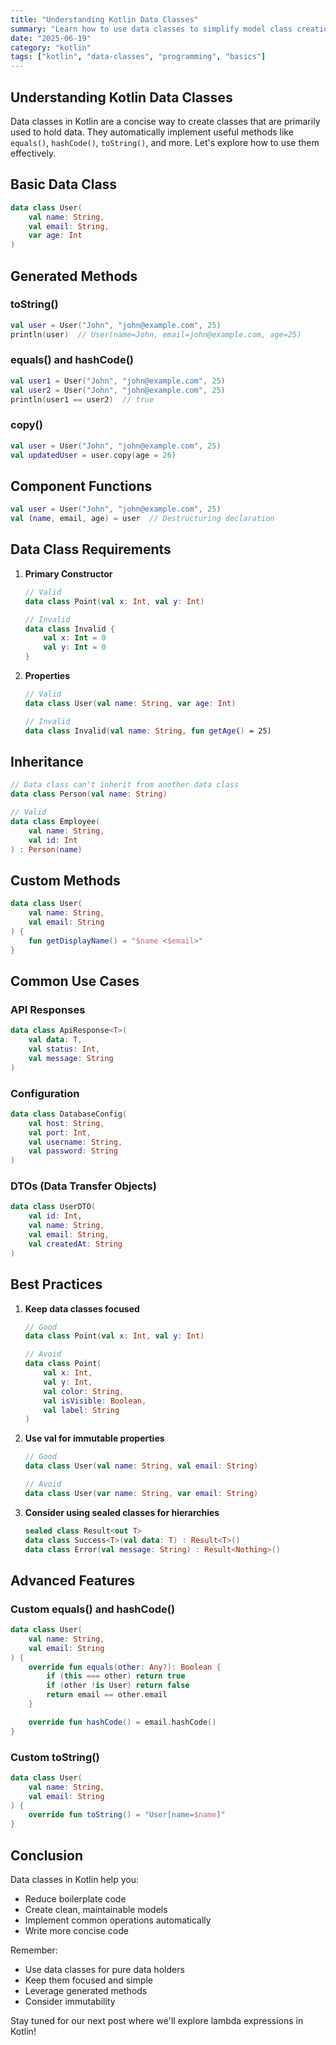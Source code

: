 ```yaml
---
title: "Understanding Kotlin Data Classes"
summary: "Learn how to use data classes to simplify model class creation in Kotlin"
date: "2025-06-19"
category: "kotlin"
tags: ["kotlin", "data-classes", "programming", "basics"]
---
```


## Understanding Kotlin Data Classes

Data classes in Kotlin are a concise way to create classes that are primarily used to hold data. They automatically implement useful methods like `equals()`, `hashCode()`, `toString()`, and more. Let's explore how to use them effectively.

## Basic Data Class

```kotlin
data class User(
    val name: String,
    val email: String,
    var age: Int
)
```

## Generated Methods

### toString()

```kotlin
val user = User("John", "john@example.com", 25)
println(user)  // User(name=John, email=john@example.com, age=25)
```

### equals() and hashCode()

```kotlin
val user1 = User("John", "john@example.com", 25)
val user2 = User("John", "john@example.com", 25)
println(user1 == user2)  // true
```

### copy()

```kotlin
val user = User("John", "john@example.com", 25)
val updatedUser = user.copy(age = 26)
```

## Component Functions

```kotlin
val user = User("John", "john@example.com", 25)
val (name, email, age) = user  // Destructuring declaration
```

## Data Class Requirements

1. **Primary Constructor**

   ```kotlin
   // Valid
   data class Point(val x: Int, val y: Int)

   // Invalid
   data class Invalid {
       val x: Int = 0
       val y: Int = 0
   }
   ```

2. **Properties**

   ```kotlin
   // Valid
   data class User(val name: String, var age: Int)

   // Invalid
   data class Invalid(val name: String, fun getAge() = 25)
   ```

## Inheritance

```kotlin
// Data class can't inherit from another data class
data class Person(val name: String)

// Valid
data class Employee(
    val name: String,
    val id: Int
) : Person(name)
```

## Custom Methods

```kotlin
data class User(
    val name: String,
    val email: String
) {
    fun getDisplayName() = "$name <$email>"
}
```

## Common Use Cases

### API Responses

```kotlin
data class ApiResponse<T>(
    val data: T,
    val status: Int,
    val message: String
)
```

### Configuration

```kotlin
data class DatabaseConfig(
    val host: String,
    val port: Int,
    val username: String,
    val password: String
)
```

### DTOs (Data Transfer Objects)

```kotlin
data class UserDTO(
    val id: Int,
    val name: String,
    val email: String,
    val createdAt: String
)
```

## Best Practices

1. **Keep data classes focused**

   ```kotlin
   // Good
   data class Point(val x: Int, val y: Int)

   // Avoid
   data class Point(
       val x: Int,
       val y: Int,
       val color: String,
       val isVisible: Boolean,
       val label: String
   )
   ```

2. **Use val for immutable properties**

   ```kotlin
   // Good
   data class User(val name: String, val email: String)

   // Avoid
   data class User(var name: String, var email: String)
   ```

3. **Consider using sealed classes for hierarchies**
   ```kotlin
   sealed class Result<out T>
   data class Success<T>(val data: T) : Result<T>()
   data class Error(val message: String) : Result<Nothing>()
   ```

## Advanced Features

### Custom equals() and hashCode()

```kotlin
data class User(
    val name: String,
    val email: String
) {
    override fun equals(other: Any?): Boolean {
        if (this === other) return true
        if (other !is User) return false
        return email == other.email
    }

    override fun hashCode() = email.hashCode()
}
```

### Custom toString()

```kotlin
data class User(
    val name: String,
    val email: String
) {
    override fun toString() = "User[name=$name]"
}
```

## Conclusion

Data classes in Kotlin help you:

- Reduce boilerplate code
- Create clean, maintainable models
- Implement common operations automatically
- Write more concise code

Remember:

- Use data classes for pure data holders
- Keep them focused and simple
- Leverage generated methods
- Consider immutability

Stay tuned for our next post where we'll explore lambda expressions in Kotlin!
